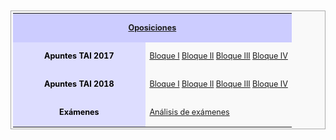 <center>
<table width=100% align=center style="border: 1px solid #aaa; background-color: #f9f9f9; color: black; margin: 10px 0px 10px 0px; padding: 0.2em; font-size: 90%;">
<tr><th colspan=2 align=center style="font-weight: normal;background-color: #ccccff;">'''[[Oposiciones]]'''</th></tr>
<tr>
<td width=200px align=center style="background-color: #ddddff;">'''Apuntes TAI 2017'''</td>
<td>[[tai2017-bloque1|Bloque I]]{{o}} [[tai2017-bloque2|Bloque II]]{{o}} [[tai2017-bloque3|Bloque III]]{{o}} [[tai2017-bloque4|Bloque IV]]</td>
</tr>
<tr>
<td width=200px align=center style="background-color: #ddddff;">'''Apuntes TAI 2018'''</td>
<td>[[tai2018-bloque1|Bloque I]]{{o}} [[tai2018-bloque2|Bloque II]]{{o}} [[tai2018-bloque3|Bloque III]]{{o}} [[tai2018-bloque4|Bloque IV]]</td>
</tr>
<tr>
<td width=200px align=center style="background-color: #ddddff;">'''Exámenes'''</td>
<td>[[examenes|Análisis de exámenes]]</td>
</tr>
</table>
</center>
